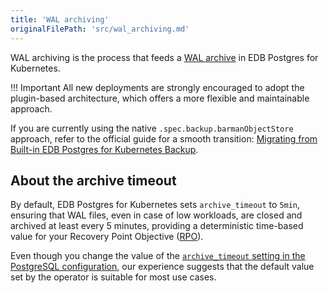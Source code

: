 ```yaml
---
title: 'WAL archiving'
originalFilePath: 'src/wal_archiving.md'
---
```




WAL archiving is the process that feeds a [WAL archive](backup.md#wal-archive)
in EDB Postgres for Kubernetes.

!!! Important
    All new deployments are strongly encouraged to adopt the plugin-based
    architecture, which offers a more flexible and maintainable approach.

If you are currently using the native `.spec.backup.barmanObjectStore`
approach, refer to the official guide for a smooth transition:
[Migrating from Built-in EDB Postgres for Kubernetes Backup](https://cloudnative-pg.io/plugin-barman-cloud/docs/migration/).

## About the archive timeout

By default, EDB Postgres for Kubernetes sets `archive_timeout` to `5min`, ensuring
that WAL files, even in case of low workloads, are closed and archived
at least every 5 minutes, providing a deterministic time-based value for
your Recovery Point Objective ([RPO](before_you_start.md#rpo)).

Even though you change the value of the
[`archive_timeout` setting in the PostgreSQL configuration](https://www.postgresql.org/docs/current/runtime-config-wal.html#GUC-ARCHIVE-TIMEOUT),
our experience suggests that the default value set by the operator is suitable
for most use cases.
